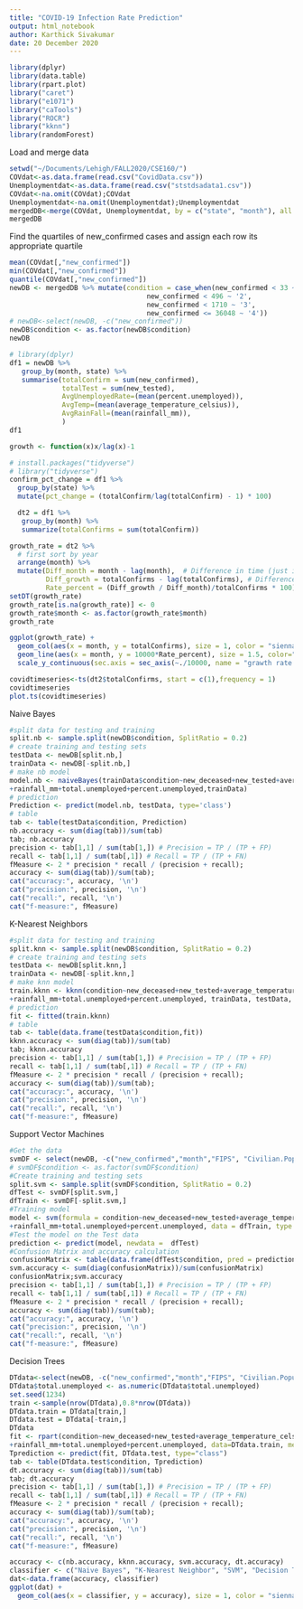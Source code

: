 ```yaml
---
title: "COVID-19 Infection Rate Prediction"
output: html_notebook
author: Karthick Sivakumar
date: 20 December 2020
---
```



```r
library(dplyr)
library(data.table)
library(rpart.plot)
library("caret")
library("e1071")
library("caTools")
library("ROCR")
library("kknn")
library(randomForest)
```

Load and merge data

```r
setwd("~/Documents/Lehigh/FALL2020/CSE160/")
COVdat<-as.data.frame(read.csv("CovidData.csv"))
Unemploymentdat<-as.data.frame(read.csv("ststdsadata1.csv"))
COVdat<-na.omit(COVdat);COVdat
Unemploymentdat<-na.omit(Unemploymentdat);Unemploymentdat
mergedDB<-merge(COVdat, Unemploymentdat, by = c("state", "month"), all = FALSE)
mergedDB
```

Find the quartiles of new_confirmed cases and assign each row its appropriate quartile

```r
mean(COVdat[,"new_confirmed"])
min(COVdat[,"new_confirmed"])
quantile(COVdat[,"new_confirmed"])
newDB <- mergedDB %>% mutate(condition = case_when(new_confirmed < 33 ~ '1',
                                  new_confirmed < 496 ~ '2',
                                  new_confirmed < 1710 ~ '3',
                                  new_confirmed <= 36048 ~ '4'))
# newDB<-select(newDB, -c("new_confirmed"))
newDB$condition <- as.factor(newDB$condition)
newDB
```


```r
# library(dplyr)
df1 = newDB %>%
   group_by(month, state) %>%
   summarise(totalConfirm = sum(new_confirmed),
             totalTest = sum(new_tested),
             AvgUnemployedRate=(mean(percent.unemployed)), 
             AvgTemp=(mean(average_temperature_celsius)), 
             AvgRainFall=(mean(rainfall_mm)),
             )
df1

growth <- function(x)x/lag(x)-1

# install.packages("tidyverse")
# library("tidyverse")
confirm_pct_change = df1 %>%
  group_by(state) %>% 
  mutate(pct_change = (totalConfirm/lag(totalConfirm) - 1) * 100)

  dt2 = df1 %>%
   group_by(month) %>%
   summarize(totalConfirms = sum(totalConfirm))

growth_rate = dt2 %>%
  # first sort by year
  arrange(month) %>%
  mutate(Diff_month = month - lag(month),  # Difference in time (just in case there are gaps)
         Diff_growth = totalConfirms - lag(totalConfirms), # Difference in route between years
         Rate_percent = (Diff_growth / Diff_month)/totalConfirms * 100) # growth rate in percent
setDT(growth_rate)
growth_rate[is.na(growth_rate)] <- 0
growth_rate$month <- as.factor(growth_rate$month)
growth_rate

ggplot(growth_rate) + 
  geom_col(aes(x = month, y = totalConfirms), size = 1, color = "sienna3", fill = "tan1") +
  geom_line(aes(x = month, y = 10000*Rate_percent), size = 1.5, color="red", group = 1) + 
  scale_y_continuous(sec.axis = sec_axis(~./10000, name = "grawth rate %"))

covidtimeseries<-ts(dt2$totalConfirms, start = c(1),frequency = 1)
covidtimeseries
plot.ts(covidtimeseries)
```

Naive Bayes
```r
#split data for testing and training
split.nb <- sample.split(newDB$condition, SplitRatio = 0.2)
# create training and testing sets
testData <- newDB[split.nb,]
trainData <- newDB[-split.nb,]
# make nb model
model.nb <- naiveBayes(trainData$condition~new_deceased+new_tested+average_temperature_celsius+minimum_temperature_celsius+maximum_temperature_celsius
+rainfall_mm+total.unemployed+percent.unemployed,trainData)
# prediction
Prediction <- predict(model.nb, testData, type='class')
# table
tab <- table(testData$condition, Prediction)
nb.accuracy <- sum(diag(tab))/sum(tab)
tab; nb.accuracy
precision <- tab[1,1] / sum(tab[1,]) # Precision = TP / (TP + FP)
recall <- tab[1,1] / sum(tab[,1]) # Recall = TP / (TP + FN)
fMeasure <- 2 * precision * recall / (precision + recall);
accuracy <- sum(diag(tab))/sum(tab);
cat("accuracy:", accuracy, '\n')
cat("precision:", precision, '\n')
cat("recall:", recall, '\n')
cat("f-measure:", fMeasure)
```

K-Nearest Neighbors
```r
#split data for testing and training
split.knn <- sample.split(newDB$condition, SplitRatio = 0.2)
# create training and testing sets
testData <- newDB[split.knn,]
trainData <- newDB[-split.knn,]
# make knn model
train.kknn <- kknn(condition~new_deceased+new_tested+average_temperature_celsius+minimum_temperature_celsius+maximum_temperature_celsius
+rainfall_mm+total.unemployed+percent.unemployed, trainData, testData, distance = 2)
# prediction
fit <- fitted(train.kknn)
# table
tab <- table(data.frame(testData$condition,fit))
kknn.accuracy <- sum(diag(tab))/sum(tab)
tab; kknn.accuracy
precision <- tab[1,1] / sum(tab[1,]) # Precision = TP / (TP + FP)
recall <- tab[1,1] / sum(tab[,1]) # Recall = TP / (TP + FN)
fMeasure <- 2 * precision * recall / (precision + recall);
accuracy <- sum(diag(tab))/sum(tab);
cat("accuracy:", accuracy, '\n')
cat("precision:", precision, '\n')
cat("recall:", recall, '\n')
cat("f-measure:", fMeasure)
```

Support Vector Machines
```r
#Get the data
svmDF <- select(newDB, -c("new_confirmed","month","FIPS", "Civilian.Population", "StateFull","Year","total.labor.force","percent.of.population","Total.Employed", "percent.employed"))
# svmDF$condition <- as.factor(svmDF$condition)
#Create training and testing sets
split.svm <- sample.split(svmDF$condition, SplitRatio = 0.2)
dfTest <- svmDF[split.svm,]
dfTrain <- svmDF[-split.svm,]
#Training model
model <- svm(formula = condition~new_deceased+new_tested+average_temperature_celsius+minimum_temperature_celsius+maximum_temperature_celsius
+rainfall_mm+total.unemployed+percent.unemployed, data = dfTrain, type = "C-classification",kernel = "linear")
#Test the model on the Test data
prediction <- predict(model, newdata =  dfTest)
#Confusion Matrix and accuracy calculation
confusionMatrix <- table(data.frame(dfTest$condition, pred = prediction))
svm.accuracy <- sum(diag(confusionMatrix))/sum(confusionMatrix)
confusionMatrix;svm.accuracy
precision <- tab[1,1] / sum(tab[1,]) # Precision = TP / (TP + FP)
recall <- tab[1,1] / sum(tab[,1]) # Recall = TP / (TP + FN)
fMeasure <- 2 * precision * recall / (precision + recall);
accuracy <- sum(diag(tab))/sum(tab);
cat("accuracy:", accuracy, '\n')
cat("precision:", precision, '\n')
cat("recall:", recall, '\n')
cat("f-measure:", fMeasure)
```

Decision Trees
```r
DTdata<-select(newDB, -c("new_confirmed","month","FIPS", "Civilian.Population", "StateFull","Year","total.labor.force","percent.of.population","Total.Employed", "percent.employed"))
DTdata$total.unemployed <- as.numeric(DTdata$total.unemployed)
set.seed(1234)
train <-sample(nrow(DTdata),0.8*nrow(DTdata))
DTdata.train = DTdata[train,]
DTdata.test = DTdata[-train,]
DTdata
fit <- rpart(condition~new_deceased+new_tested+average_temperature_celsius+minimum_temperature_celsius+maximum_temperature_celsius
+rainfall_mm+total.unemployed+percent.unemployed, data=DTdata.train, method="class")
Tprediction <- predict(fit, DTdata.test, type="class") 
tab <- table(DTdata.test$condition, Tprediction)
dt.accuracy <- sum(diag(tab))/sum(tab)
tab; dt.accuracy
precision <- tab[1,1] / sum(tab[1,]) # Precision = TP / (TP + FP)
recall <- tab[1,1] / sum(tab[,1]) # Recall = TP / (TP + FN)
fMeasure <- 2 * precision * recall / (precision + recall);
accuracy <- sum(diag(tab))/sum(tab);
cat("accuracy:", accuracy, '\n')
cat("precision:", precision, '\n')
cat("recall:", recall, '\n')
cat("f-measure:", fMeasure)
```
```r
accuracy <- c(nb.accuracy, kknn.accuracy, svm.accuracy, dt.accuracy)
classifier <- c("Naive Bayes", "K-Nearest Neighbor", "SVM", "Decision Tree")
dat<-data.frame(accuracy, classifier)
ggplot(dat) + 
  geom_col(aes(x = classifier, y = accuracy), size = 1, color = "sienna3", fill = "tan1")+ggtitle("Accuracies by Classifier")
```


